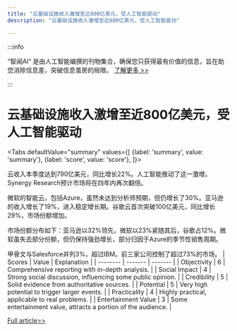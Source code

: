 ```yaml
---
title: "云基础设施收入激增至近800亿美元，受人工智能驱动"
description: "云基础设施收入激增至近800亿美元，受人工智能驱动"

---
```



:::info

“智闻AI“ 是由人工智能编撰的刊物集合，确保您只获得最有价值的信息，旨在助您消除信息差，突破信息茧房的局限。  [了解更多 >>](/)

:::

# 云基础设施收入激增至近800亿美元，受人工智能驱动


<Tabs
	defaultValue="summary"
	values={[
	{label: 'summary', value: 'summary'},
	{label: 'score', value: 'score'},
]}>
<TabItem value="summary">


云收入本季度达到790亿美元，同比增长22%。人工智能推动了这一激增。Synergy Research预计市场将在四年内再次翻倍。

微软的智能云，包括Azure，虽然未达到分析师预期，但仍增长了30%。亚马逊的收入增长了19%，进入稳定增长期。谷歌云首次突破100亿美元，同比增长29%，市场份额增加。

市场份额分布如下：亚马逊以32%领先，微软以23%紧随其后，谷歌占12%。微软虽失去部分份额，但仍保持强劲增长，部分归因于Azure的季节性销售周期。

甲骨文与Salesforce并列3%，超过IBM。前三家公司控制了超过73%的市场。
</TabItem>
<TabItem value="score">
	| Scores     | Value   | Explanation |
	| -------- | ------- | ------- |
	| Objectivity  | 6    | Comprehensive reporting with in-depth analysis.    |
	| Social Impact | 4     | Strong social discussion, influencing some public opinion.    |
	| Credibility    | 5    | Solid evidence from authoritative sources.    |
	| Potential    | 5    | Very high potential to trigger larger events.    |
	| Practicality    | 4    | Highly practical, applicable to real problems.    |
	| Entertainment Value    | 3    | Some entertainment value, attracts a portion of the audience.    |
</TabItem>
</Tabs>

[Full article>>](https://techcrunch.com/2024/08/02/cloud-infrastructure-revenue-approached-80-billion-this-quarter/)
